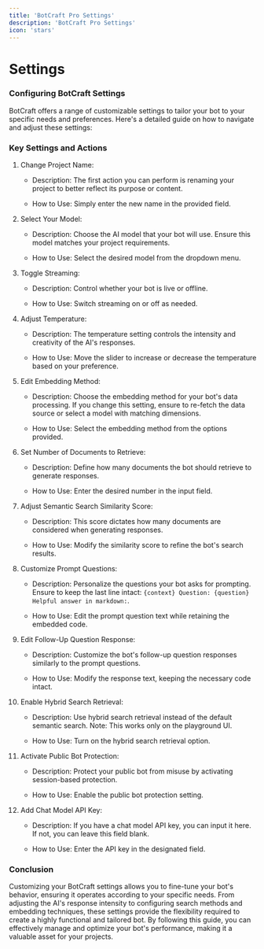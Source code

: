 ```yaml
---
title: 'BotCraft Pro Settings'
description: 'BotCraft Pro Settings'
icon: 'stars'
---
```


Settings
========

### Configuring BotCraft Settings

BotCraft offers a range of customizable settings to tailor your bot to your specific needs and preferences. Here's a detailed guide on how to navigate and adjust these settings:

### Key Settings and Actions

1.  Change Project Name:

    -   Description: The first action you can perform is renaming your project to better reflect its purpose or content.

    -   How to Use: Simply enter the new name in the provided field.

2.  Select Your Model:

    -   Description: Choose the AI model that your bot will use. Ensure this model matches your project requirements.

    -   How to Use: Select the desired model from the dropdown menu.

3.  Toggle Streaming:

    -   Description: Control whether your bot is live or offline.

    -   How to Use: Switch streaming on or off as needed.

4.  Adjust Temperature:

    -   Description: The temperature setting controls the intensity and creativity of the AI's responses.

    -   How to Use: Move the slider to increase or decrease the temperature based on your preference.

5.  Edit Embedding Method:

    -   Description: Choose the embedding method for your bot's data processing. If you change this setting, ensure to re-fetch the data source or select a model with matching dimensions.

    -   How to Use: Select the embedding method from the options provided.

6.  Set Number of Documents to Retrieve:

    -   Description: Define how many documents the bot should retrieve to generate responses.

    -   How to Use: Enter the desired number in the input field.

7.  Adjust Semantic Search Similarity Score:

    -   Description: This score dictates how many documents are considered when generating responses.

    -   How to Use: Modify the similarity score to refine the bot's search results.

8.  Customize Prompt Questions:

    -   Description: Personalize the questions your bot asks for prompting. Ensure to keep the last line intact: `{context} Question: {question} Helpful answer in markdown:`.

    -   How to Use: Edit the prompt question text while retaining the embedded code.

9.  Edit Follow-Up Question Response:

    -   Description: Customize the bot's follow-up question responses similarly to the prompt questions.

    -   How to Use: Modify the response text, keeping the necessary code intact.

10. Enable Hybrid Search Retrieval:

    -   Description: Use hybrid search retrieval instead of the default semantic search. Note: This works only on the playground UI.

    -   How to Use: Turn on the hybrid search retrieval option.

11. Activate Public Bot Protection:

    -   Description: Protect your public bot from misuse by activating session-based protection.

    -   How to Use: Enable the public bot protection setting.

12. Add Chat Model API Key:

    -   Description: If you have a chat model API key, you can input it here. If not, you can leave this field blank.

    -   How to Use: Enter the API key in the designated field.

### Conclusion

Customizing your BotCraft settings allows you to fine-tune your bot's behavior, ensuring it operates according to your specific needs. From adjusting the AI's response intensity to configuring search methods and embedding techniques, these settings provide the flexibility required to create a highly functional and tailored bot. By following this guide, you can effectively manage and optimize your bot's performance, making it a valuable asset for your projects.
